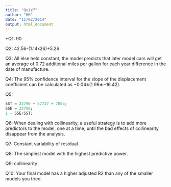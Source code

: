```yaml
---
title: "Quiz7"
author: "HH"
date: "11/02/2014"
output: html_document
---
```

*Q1: 90.

Q2: 42.56-(1.14x26)+5.26

Q3: All else held constant, the model predicts that later model cars will get an average of 0.72 additional miles per gallon for each year difference in the date of manufacture.

Q4: The 95% confidence interval for the slope of the displacement coefficient can be calculated as −0.04±(1.96∗−16.42).

Q5:

````r
SST = 22790 + 57737 + 7003;
SSE = 22790;
1 - SSE/SST;
````

Q6: When dealing with collinearity, a useful strategy is to add more predictors to the model, one at a time, until the bad effects of collinearity disappear from the analysis.

Q7: Constant variability of residual

Q8: The simplest model with the highest predictive power.

Q9: collinearity

Q10: Your final model has a higher adjusted R2 than any of the smaller models you tried.
